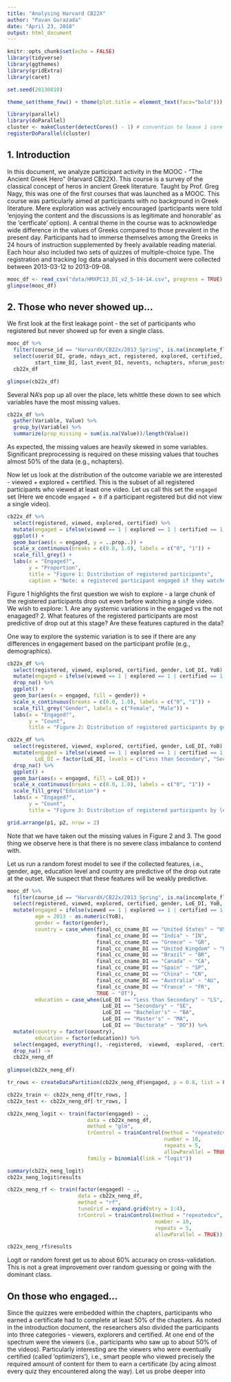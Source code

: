 ```yaml
---
title: "Analysing Harvard CB22X"
author: "Pavan Gurazada"
date: "April 23, 2018"
output: html_document
---
```


```r
knitr::opts_chunk$set(echo = FALSE)
library(tidyverse)
library(ggthemes)
library(gridExtra)
library(caret)

set.seed(20130810)

theme_set(theme_few() + theme(plot.title = element_text(face="bold")))

library(parallel)
library(doParallel)
cluster <- makeCluster(detectCores() - 1) # convention to leave 1 core for OS
registerDoParallel(cluster)
```

## 1. Introduction ##

In this document, we analyze participant activity in the MOOC - "The Ancient Greek Hero" (Harvard CB22X). This course is a survey of the classical concept of heros in ancient Greek literature. Taught by Prof. Greg Nagy, this was one of the first courses that was launched as a MOOC. This course was particularly aimed at participants with no background in Greek literature. Mere exploration was actively encouraged (participants were told 'enjoying the content and the discussions is as legitimate and honorable' as the 'certficate' option). A central theme in the course was to acknowledge wide difference in the values of Greeks compared to those prevalent in the present day. Participants had to immerse themselves among the Greeks in 24 hours of instruction supplemented by freely available reading material. Each hour also included two sets of quizzes of multiple-choice type. The registration and tracking log data analysed in this document were collected between 2013-03-12 to 2013-09-08.

```r
mooc_df <- read_csv("data/HMXPC13_DI_v2_5-14-14.csv", progress = TRUE)
glimpse(mooc_df)
```

## 2. Those who never showed up... ##

We first look at the first leakage point - the set of participants who registered but never showed up for even a single class.


```r
mooc_df %>% 
  filter(course_id == "HarvardX/CB22x/2013_Spring", is.na(incomplete_flag)) %>% 
  select(userid_DI, grade, ndays_act, registered, explored, certified, viewed, 
         start_time_DI, last_event_DI, nevents, nchapters, nforum_posts, LoE_DI, gender, YoB) ->
  cb22x_df

glimpse(cb22x_df)
```

Several NA's pop up all over the place, lets whittle these down to see which variables have the most missing values.

```r
cb22x_df %>%
  gather(Variable, Value) %>% 
  group_by(Variable) %>% 
  summarize(prop_missing = sum(is.na(Value))/length(Value))
```

As expected, the missing values are heavily skewed in some variables. Significant preprocessing is required on these missing values that touches almost 50% of the data (e.g., nchapters).

Now let us look at the distribution of the outcome variable we are interested - viewed + explored + certified. This is the subset of all registered participants who viewed at least one video. Let us call this set the `engaged` set (Here we encode `engaged = 0` if a participant registered but did not view a single video). 

```r
cb22x_df %>% 
  select(registered, viewed, explored, certified) %>% 
  mutate(engaged = ifelse(viewed == 1 | explored == 1 | certified == 1, 1, 0)) %>% 
  ggplot() +
  geom_bar(aes(x = engaged, y = ..prop..)) +
  scale_x_continuous(breaks = c(0.0, 1.0), labels = c("0", "1")) +
  scale_fill_grey() +
  labs(x = "Engaged?",
       y = "Proportion",
       title = "Figure 1: Distribution of registered participants",
       caption = "Note: a registered participant engaged if they watched at least one video")
```

Figure 1 highlights the first question we wish to explore - a large chunk of the registered participants drop out even before watching a single video. We wish to explore:
  1. Are any systemic variations in the engaged vs the not enagaged?
  2. What features of the registered participants are most predictive of drop out at this stage? Are these features captured in the data?
  
One way to explore the systemic variation is to see if there are any differences in engagement based on the participant profile (e.g., demographics).

```r
cb22x_df %>% 
  select(registered, viewed, explored, certified, gender, LoE_DI, YoB) %>% 
  mutate(engaged = ifelse(viewed == 1 | explored == 1 | certified == 1, 1, 0)) %>%
  drop_na() %>% 
  ggplot() +
  geom_bar(aes(x = engaged, fill = gender)) +
  scale_x_continuous(breaks = c(0.0, 1.0), labels = c("0", "1")) +
  scale_fill_grey("Gender", labels = c("Female", "Male")) +
  labs(x = "Engaged?",
       y = "Count",
       title = "Figure 2: Distribution of registered participants by gender") -> p1

cb22x_df %>% 
  select(registered, viewed, explored, certified, gender, LoE_DI, YoB) %>% 
  mutate(engaged = ifelse(viewed == 1 | explored == 1 | certified == 1, 1, 0),
         LoE_DI = factor(LoE_DI, levels = c("Less than Secondary", "Secondary", "Bachelor's", "Master's", "Doctorate"))) %>%
  drop_na() %>% 
  ggplot() +
  geom_bar(aes(x = engaged, fill = LoE_DI)) +
  scale_x_continuous(breaks = c(0.0, 1.0), labels = c("0", "1")) +
  scale_fill_grey("Education") +
  labs(x = "Engaged?",
       y = "Count",
       title = "Figure 3: Distribution of registered participants by level of education") -> p2

grid.arrange(p1, p2, nrow = 2)
```

Note that we have taken out the missing values in Figure 2 and 3. The good thing we observe here is that there is no severe class imbalance to contend with.

Let us run a random forest model to see if the collected features, i.e., gender, age, education level and country are predictive of the drop out rate at the outset. We suspect that these features will be weakly predictive.  

```r
mooc_df %>% 
  filter(course_id == "HarvardX/CB22x/2013_Spring", is.na(incomplete_flag)) %>%
  select(registered, viewed, explored, certified, gender, LoE_DI, YoB, final_cc_cname_DI) %>% 
  mutate(engaged = ifelse(viewed == 1 | explored == 1 | certified == 1, 1, 0),
         age = 2013 - as.numeric(YoB),
         gender = factor(gender),
         country = case_when(final_cc_cname_DI == "United States" ~ "US",
                             final_cc_cname_DI == "India" ~ "IN",
                             final_cc_cname_DI == "Greece" ~ "GR",
                             final_cc_cname_DI == "United Kingdom" ~ "UK",
                             final_cc_cname_DI == "Brazil" ~ "BR",
                             final_cc_cname_DI == "Canada" ~ "CA",
                             final_cc_cname_DI == "Spain" ~ "SP",
                             final_cc_cname_DI == "China" ~ "CN",
                             final_cc_cname_DI == "Australia" ~ "AU",
                             final_cc_cname_DI == "France" ~ "FR",
                             TRUE ~ "OT"),
         education = case_when(LoE_DI == "Less than Secondary" ~ "LS",
                               LoE_DI == "Secondary" ~ "SE",
                               LoE_DI == "Bachelor's" ~ "BA",
                               LoE_DI == "Master's" ~ "MA",
                               LoE_DI == "Doctorate" ~ "DO")) %>% 
  mutate(country = factor(country),
         education = factor(education)) %>% 
  select(engaged, everything(), -registered, -viewed, -explored, -certified, -final_cc_cname_DI, -LoE_DI, -YoB) %>% 
  drop_na() ->
  cb22x_neng_df
  
glimpse(cb22x_neng_df)  
```

```r
tr_rows <- createDataPartition(cb22x_neng_df$engaged, p = 0.8, list = FALSE)

cb22x_train <- cb22x_neng_df[tr_rows, ]
cb22x_test <- cb22x_neng_df[-tr_rows, ]

cb22x_neng_logit <- train(factor(engaged) ~ .,
                          data = cb22x_neng_df,
                          method = "glm",
                          trControl = trainControl(method = "repeatedcv",
                                                   number = 10,
                                                   repeats = 5,
                                                   allowParallel = TRUE),
                          family = binomial(link = "logit"))

summary(cb22x_neng_logit)
cb22x_neng_logit$results

cb22x_neng_rf <- train(factor(engaged) ~ .,
                       data = cb22x_neng_df,
                       method = "rf",
                       tuneGrid = expand.grid(mtry = 1:4),
                       trControl = trainControl(method = "repeatedcv",
                                                number = 10,
                                                repeats = 5,
                                                allowParallel = TRUE))

cb22x_neng_rf$results
```

Logit or random forest get us to about 60% accuracy on cross-validation. This is not a great improvement over random guessing or going with the dominant class.


## On those who engaged... ##
Since the quizzes were embedded within the chapters, participants who earned a certificate had to complete at least 50% of the chapters. As noted in the introduction document, the researchers also divided the participants into three categories - viewers, explorers and certified. At one end of the spectrum were the viewers (i.e., participants who saw up to about 50% of the videos). Particularly interesting are the viewers who were eventually certified (called 'optimizers'), i.e., smart people who viewed precisely the required amount of content for them to earn a certificate (by acing almost every quiz they encountered along the way). Let us probe deeper into  


